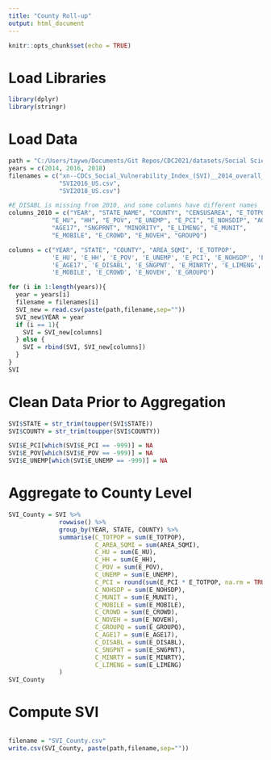 ```yaml
---
title: "County Roll-up"
output: html_document
---
```


```r
knitr::opts_chunk$set(echo = TRUE)
```

# Load Libraries
```r
library(dplyr)
library(stringr)
```

# Load Data
```r
path = "C:/Users/taywo/Documents/Git Repos/CDC2021/datasets/Social Science/"
years = c(2014, 2016, 2018)
filenames = c("xn--CDCs_Social_Vulnerability_Index_(SVI)__2014_overall_SVI,_census_tract_level_-_Wake_County-7470duo.csv",
              "SVI2016_US.csv",
              "SVI2018_US.csv")

#E_DISABL is missing from 2010, and some columns have different names
columns_2010 = c("YEAR", "STATE_NAME", "COUNTY", "CENSUSAREA", "E_TOTPOP", 
            "E_HU", "HH", "E_POV", "E_UNEMP", "E_PCI", "E_NOHSDIP", "AGE65", 
            "AGE17", "SNGPRNT", "MINORITY", "E_LIMENG", "E_MUNIT", 
            "E_MOBILE", "E_CROWD", "E_NOVEH", "GROUPQ")

columns = c("YEAR", "STATE", "COUNTY", "AREA_SQMI", 'E_TOTPOP', 
            'E_HU', 'E_HH', 'E_POV', 'E_UNEMP', 'E_PCI', 'E_NOHSDP', 'E_AGE65', 
            'E_AGE17', 'E_DISABL', 'E_SNGPNT', 'E_MINRTY', 'E_LIMENG', 'E_MUNIT', 
            'E_MOBILE', 'E_CROWD', 'E_NOVEH', 'E_GROUPQ')

for (i in 1:length(years)){
  year = years[i]
  filename = filenames[i]
  SVI_new = read.csv(paste(path,filename,sep=""))
  SVI_new$YEAR = year
  if (i == 1){
    SVI = SVI_new[columns]
  } else {
    SVI = rbind(SVI, SVI_new[columns])
  }
}
SVI
```

# Clean Data Prior to Aggregation
```r
SVI$STATE = str_trim(toupper(SVI$STATE))
SVI$COUNTY = str_trim(toupper(SVI$COUNTY))

SVI$E_PCI[which(SVI$E_PCI == -999)] = NA
SVI$E_POV[which(SVI$E_POV == -999)] = NA
SVI$E_UNEMP[which(SVI$E_UNEMP == -999)] = NA
```

# Aggregate to County Level
```r
SVI_County = SVI %>%
              rowwise() %>% 
              group_by(YEAR, STATE, COUNTY) %>% 
              summarise(C_TOTPOP = sum(E_TOTPOP),
                        C_AREA_SQMI = sum(AREA_SQMI),
                        C_HU = sum(E_HU),
                        C_HH = sum(E_HH),
                        C_POV = sum(E_POV),
                        C_UNEMP = sum(E_UNEMP),
                        C_PCI = round(sum(E_PCI * E_TOTPOP, na.rm = TRUE) / sum(E_TOTPOP, na.rm = TRUE)),
                        C_NOHSDP = sum(E_NOHSDP),
                        C_MUNIT = sum(E_MUNIT),
                        C_MOBILE = sum(E_MOBILE),
                        C_CROWD = sum(E_CROWD),
                        C_NOVEH = sum(E_NOVEH),
                        C_GROUPQ = sum(E_GROUPQ),
                        C_AGE17 = sum(E_AGE17),
                        C_DISABL = sum(E_DISABL),
                        C_SNGPNT = sum(E_SNGPNT),
                        C_MINRTY = sum(E_MINRTY),
                        C_LIMENG = sum(E_LIMENG)
              )
SVI_County
```
# Compute SVI
```r

```



```r
filename = "SVI_County.csv"
write.csv(SVI_County, paste(path,filename,sep=""))
```

